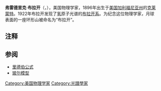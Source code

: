 {{NoteTA
|G1=物理學
|T=zh-tw:弗雷德里克·布拉克;zh-cn:弗雷德里克·布拉开;
|1=zh-tw:布拉克;zh-cn:布拉开;
}}
'''弗雷德里克·布拉开'''{{NoteTag|英语人名Brackett在现代人名翻译中译作“布拉-{}-克特”，但在指该物理学家时约定俗成译作“布拉开”。}}（{{lang|en|'''Frederick Sumner Brackett'''}}，{{bd|1896年|8月1日|1972年|catIdx=Brackett, Frederick Sumner}}），美国物理学家，1896年出生于[[美国|美国]][[加利福尼亚州|加利福尼亚州]]的[[克莱蒙特_(加利福尼亚州)|克莱蒙特]]。1922年布拉开发现了[[氢|氢]]原子光谱的[[布拉克系|布拉开系]]。为纪念这位物理学家，月球表面的一座环形山被命名为“布拉开”。

== 注释 ==
{{noteFoot}}
== 参阅 ==
*[[里德伯公式|里德伯公式]]
*[[玻尔模型|玻尔模型]]

{{物理学家小作品}}
{{美国科学家小作品}}

{{Authority control}}
{{DEFAULTSORT:Brackett, Frederick Sumne}}

[[Category:美国物理学家|Category:美国物理学家]]
[[Category:光譜學家|Category:光譜學家]]
